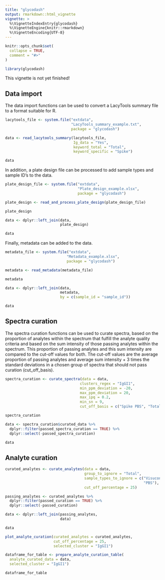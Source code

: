 ```yaml
---
title: "glycodash"
output: rmarkdown::html_vignette
vignette: >
  %\VignetteIndexEntry{glycodash}
  %\VignetteEngine{knitr::rmarkdown}
  %\VignetteEncoding{UTF-8}
---
```


```r
knitr::opts_chunk$set(
  collapse = TRUE,
  comment = "#>"
)
```

```r

library(glycodash)

```

This vignette is not yet finished!

## Data import

The data import functions can be used to convert a LacyTools summary file to a format suitable for R.

```r

lacytools_file <- system.file("extdata",
                              "LacyTools_summary_example.txt", 
                              package = "glycodash")

data <- read_lacytools_summary(lacytools_file,
                               Ig_data = "Yes",
                               keyword_total = "Total",
                               keyword_specific = "Spike")

data

```

In addition, a plate design file can be processed to add sample types and sample ID's to the data.

```r

plate_design_file <- system.file("extdata",
                                 "Plate_design_example.xlsx",
                                 package = "glycodash")

plate_design <- read_and_process_plate_design(plate_design_file)

plate_design

data <- dplyr::left_join(data,
                         plate_design)

data

```

Finally, metadata can be added to the data.

```r

metadata_file <- system.file("extdata",
                            "Metadata_example.xlsx",
                            package = "glycodash")

metadata <- read_metadata(metadata_file)

metadata

data <- dplyr::left_join(data,
                         metadata,
                         by = c(sample_id = "sample_id"))

data

```

## Spectra curation

The spectra curation functions can be used to curate spectra, based on the 
proportion of analytes within the spectrum that fulfill the analyte quality 
criteria and based on the sum intensity of those passing analytes within the 
spectrum. This proportion of passing analytes and this sum intensity are compared
to the cut-off values for both. The cut-off values are the average 
proportion of passing analytes and average sum intensity + 3 times the standard 
deviations in a chosen group of spectra that should not pass curation (cut_off_basis). 

```r

spectra_curation <- curate_spectra(data = data,
                                  clusters_regex = "IgGI1",
                                  min_ppm_deviation = -20,
                                  max_ppm_deviation = 20,
                                  max_ipq = 0.2,
                                  min_sn = 9,
                                  cut_off_basis = c("Spike PBS", "Total PBS"))

spectra_curation

data <- spectra_curation$curated_data %>% 
  dplyr::filter(passed_spectra_curation == TRUE) %>% 
  dplyr::select(-passed_spectra_curation)

data

```

## Analyte curation

```r

curated_analytes <- curate_analytes(data = data,
                                    group_to_ignore = "Total",
                                    sample_types_to_ignore = c("Visucon", 
                                                               "PBS"),
                                    cut_off_percentage = 25)

passing_analytes <- curated_analytes %>% 
  dplyr::filter(passed_curation == TRUE) %>% 
  dplyr::select(-passed_curation)

data <- dplyr::left_join(passing_analytes, 
                         data)

data

plot_analyte_curation(curated_analytes = curated_analytes,
                      cut_off_percentage = 25,
                      selected_cluster = "IgGI1") 

dataframe_for_table <- prepare_analyte_curation_table(
  analyte_curated_data = data,
  selected_cluster = "IgGI1")

dataframe_for_table

```


